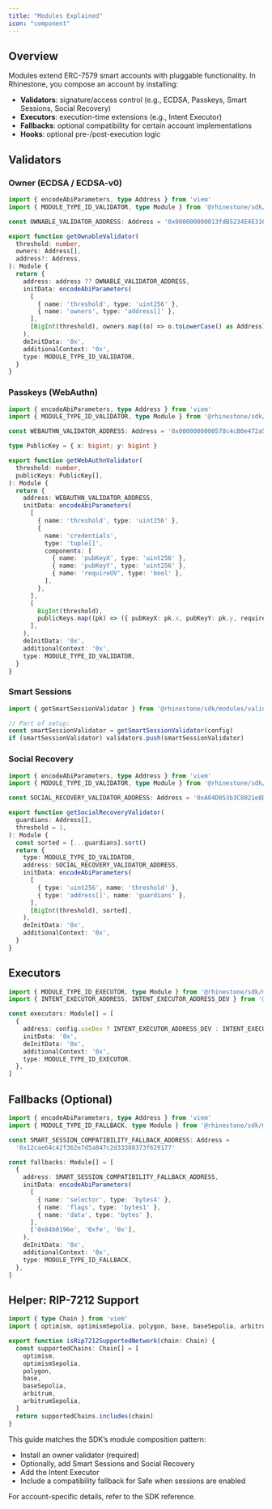 ```yaml
---
title: "Modules Explained"
icon: "component"
---
```


## Overview

Modules extend ERC-7579 smart accounts with pluggable functionality. In Rhinestone, you compose an account by installing:
- **Validators**: signature/access control (e.g., ECDSA, Passkeys, Smart Sessions, Social Recovery)
- **Executors**: execution-time extensions (e.g., Intent Executor)
- **Fallbacks**: optional compatibility for certain account implementations
- **Hooks**: optional pre-/post-execution logic

## Validators

### Owner (ECDSA / ECDSA-v0)

```ts
import { encodeAbiParameters, type Address } from 'viem'
import { MODULE_TYPE_ID_VALIDATOR, type Module } from '@rhinestone/sdk/modules/common'

const OWNABLE_VALIDATOR_ADDRESS: Address = '0x000000000013fdB5234E4E3162a810F54d9f7E98'

export function getOwnableValidator(
  threshold: number,
  owners: Address[],
  address?: Address,
): Module {
  return {
    address: address ?? OWNABLE_VALIDATOR_ADDRESS,
    initData: encodeAbiParameters(
      [
        { name: 'threshold', type: 'uint256' },
        { name: 'owners', type: 'address[]' },
      ],
      [BigInt(threshold), owners.map((o) => o.toLowerCase() as Address).sort()],
    ),
    deInitData: '0x',
    additionalContext: '0x',
    type: MODULE_TYPE_ID_VALIDATOR,
  }
}
```

### Passkeys (WebAuthn)

```ts
import { encodeAbiParameters, type Address } from 'viem'
import { MODULE_TYPE_ID_VALIDATOR, type Module } from '@rhinestone/sdk/modules/common'

const WEBAUTHN_VALIDATOR_ADDRESS: Address = '0x0000000000578c4cB0e472a5462da43C495C3F33'

type PublicKey = { x: bigint; y: bigint }

export function getWebAuthnValidator(
  threshold: number,
  publicKeys: PublicKey[],
): Module {
  return {
    address: WEBAUTHN_VALIDATOR_ADDRESS,
    initData: encodeAbiParameters(
      [
        { name: 'threshold', type: 'uint256' },
        {
          name: 'credentials',
          type: 'tuple[]',
          components: [
            { name: 'pubKeyX', type: 'uint256' },
            { name: 'pubKeyY', type: 'uint256' },
            { name: 'requireUV', type: 'bool' },
          ],
        },
      ],
      [
        BigInt(threshold),
        publicKeys.map((pk) => ({ pubKeyX: pk.x, pubKeyY: pk.y, requireUV: false })),
      ],
    ),
    deInitData: '0x',
    additionalContext: '0x',
    type: MODULE_TYPE_ID_VALIDATOR,
  }
}
```

### Smart Sessions

```ts
import { getSmartSessionValidator } from '@rhinestone/sdk/modules/validators/smart-sessions'

// Part of setup:
const smartSessionValidator = getSmartSessionValidator(config)
if (smartSessionValidator) validators.push(smartSessionValidator)
```

### Social Recovery

```ts
import { encodeAbiParameters, type Address } from 'viem'
import { MODULE_TYPE_ID_VALIDATOR, type Module } from '@rhinestone/sdk/modules/common'

const SOCIAL_RECOVERY_VALIDATOR_ADDRESS: Address = '0xA04D053b3C8021e8D5bF641816c42dAA75D8b597'

export function getSocialRecoveryValidator(
  guardians: Address[],
  threshold = 1,
): Module {
  const sorted = [...guardians].sort()
  return {
    type: MODULE_TYPE_ID_VALIDATOR,
    address: SOCIAL_RECOVERY_VALIDATOR_ADDRESS,
    initData: encodeAbiParameters(
      [
        { type: 'uint256', name: 'threshold' },
        { type: 'address[]', name: 'guardians' },
      ],
      [BigInt(threshold), sorted],
    ),
    deInitData: '0x',
    additionalContext: '0x',
  }
}
```

## Executors

```ts
import { MODULE_TYPE_ID_EXECUTOR, type Module } from '@rhinestone/sdk/modules/common'
import { INTENT_EXECUTOR_ADDRESS, INTENT_EXECUTOR_ADDRESS_DEV } from '@rhinestone/sdk/modules/omni-account'

const executors: Module[] = [
  {
    address: config.useDev ? INTENT_EXECUTOR_ADDRESS_DEV : INTENT_EXECUTOR_ADDRESS,
    initData: '0x',
    deInitData: '0x',
    additionalContext: '0x',
    type: MODULE_TYPE_ID_EXECUTOR,
  },
]
```

## Fallbacks (Optional)

```ts
import { encodeAbiParameters, type Address } from 'viem'
import { MODULE_TYPE_ID_FALLBACK, type Module } from '@rhinestone/sdk/modules/common'

const SMART_SESSION_COMPATIBILITY_FALLBACK_ADDRESS: Address =
  '0x12cae64c42f362e7d5a847c2d33388373f629177'

const fallbacks: Module[] = [
  {
    address: SMART_SESSION_COMPATIBILITY_FALLBACK_ADDRESS,
    initData: encodeAbiParameters(
      [
        { name: 'selector', type: 'bytes4' },
        { name: 'flags', type: 'bytes1' },
        { name: 'data', type: 'bytes' },
      ],
      ['0x84b0196e', '0xfe', '0x'],
    ),
    deInitData: '0x',
    additionalContext: '0x',
    type: MODULE_TYPE_ID_FALLBACK,
  },
]
```

## Helper: RIP-7212 Support

```ts
import { type Chain } from 'viem'
import { optimism, optimismSepolia, polygon, base, baseSepolia, arbitrum, arbitrumSepolia } from 'viem/chains'

export function isRip7212SupportedNetwork(chain: Chain) {
  const supportedChains: Chain[] = [
    optimism,
    optimismSepolia,
    polygon,
    base,
    baseSepolia,
    arbitrum,
    arbitrumSepolia,
  ]
  return supportedChains.includes(chain)
}
```

This guide matches the SDK’s module composition pattern:
- Install an owner validator (required)
- Optionally, add Smart Sessions and Social Recovery
- Add the Intent Executor
- Include a compatibility fallback for Safe when sessions are enabled

For account-specific details, refer to the SDK reference.
